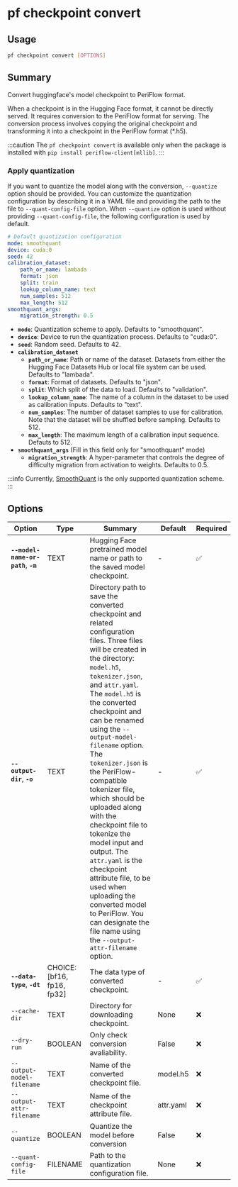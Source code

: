 # pf checkpoint convert

## Usage

```bash
pf checkpoint convert [OPTIONS]
```

## Summary

Convert huggingface's model checkpoint to PeriFlow format.

When a checkpoint is in the Hugging Face format, it cannot be directly served.
It requires conversion to the PeriFlow format for serving. The conversion
process involves copying the original checkpoint and transforming it into a
checkpoint in the PeriFlow format (*.h5).

:::caution
The `pf checkpoint convert` is available only when the package is installed with
`pip install periflow-client[mllib]`.
:::

### Apply quantization

If you want to quantize the model along with the conversion, `--quantize` option
should be provided. You can customize the quantization configuration by describing
it in a YAML file and providing the path to the file to `--quant-config-file`
option. When `--quantize` option is used without providing `--quant-config-file`,
the following configuration is used by default.

```yaml
# Default quantization configuration
mode: smoothquant
device: cuda:0
seed: 42
calibration_dataset:
    path_or_name: lambada
    format: json
    split: train
    lookup_column_name: text
    num_samples: 512
    max_length: 512
smoothquant_args:
    migration_strength: 0.5
```

- **`mode`**: Quantization scheme to apply. Defaults to "smoothquant".
- **`device`**: Device to run the quantization process. Defaults to "cuda:0".
- **`seed`**: Random seed. Defaults to 42.
- **`calibration_dataset`**
    - **`path_or_name`**: Path or name of the dataset. Datasets from either the Hugging Face Datasets Hub or local file system can be used. Defaults to "lambada".
    - **`format`**: Format of datasets. Defaults to "json".
    - **`split`**: Which split of the data to load. Defaults to "validation".
    - **`lookup_column_name`**: The name of a column in the dataset to be used as calibration inputs. Defaults to "text".
    - **`num_samples`**: The number of dataset samples to use for calibration. Note that the dataset will be shuffled before sampling. Defaults to 512.
    - **`max_length`**: The maximum length of a calibration input sequence. Defauts to 512.
- **`smoothquant_args`** (Fill in this field only for "smoothquant" mode)
    - **`migration_strength`**: A hyper-parameter that controls the degree of difficulty migration from activation to weights. Defaults to 0.5.

:::info
Currently, [SmoothQuant](https://arxiv.org/abs/2211.10438) is the only supported quantization scheme.
:::

## Options

| Option | Type | Summary | Default | Required |
|--------|------|---------|---------|----------|
| **`--model-name-or-path`**, **`-m`** | TEXT | Hugging Face pretrained model name or path to the saved model checkpoint. | - | ✅ |
| **`--output-dir`**, **`-o`** | TEXT | Directory path to save the converted checkpoint and related configuration files. Three files will be created in the directory: `model.h5`, `tokenizer.json`, and `attr.yaml`. The `model.h5` is the converted checkpoint and can be renamed using the `--output-model-filename` option. The `tokenizer.json` is the PeriFlow-compatible tokenizer file, which should be uploaded along with the checkpoint file to tokenize the model input and output. The `attr.yaml` is the checkpoint attribute file, to be used when uploading the converted model to PeriFlow. You can designate the file name using the `--output-attr-filename` option. | - | ✅ |
| **`--data-type`**, **`-dt`** | CHOICE: [bf16, fp16, fp32] | The data type of converted checkpoint. | - | ✅ |
| `--cache-dir` | TEXT | Directory for downloading checkpoint. | None | ❌ |
| `--dry-run` | BOOLEAN | Only check conversion avaliability. | False | ❌ |
| `--output-model-filename` | TEXT | Name of the converted checkpoint file. | model.h5 | ❌ |
| `--output-attr-filename` | TEXT | Name of the checkpoint attribute file. | attr.yaml | ❌ |
| `--quantize` | BOOLEAN | Quantize the model before conversion | False | ❌ |
| `--quant-config-file` | FILENAME | Path to the quantization configuration file. | None | ❌ |
